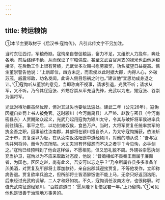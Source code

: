 ```yaml
---
---
---
```

title: 转运粮饷
---



①本节主要取材于《后汉书·寇恂传》，凡引此传文字不另加注。

当时东征西讨，军粮奇缺。寇恂亲自督促粮运，畜力不足，又组织人力挽车，奔赴各地，前后络绎不绝，从而保证了军粮供应，甚至文武百官月支的禄米也由他运粮接济，在后勤工作上很有劳绩，光武曾多次赐书慰劳嘉奖，功名威望日益提高。儒生董崇警告他说：“上新即位，四方未定，而君侯以此时据大郡，内得人心，外破苏茂，威震邻敌，功名发闻，此谗人侧目怨祸之时也。”建议他“宜思功成身退之计。”①寇恂听从董崇的意见，当即称病不视事，请求引退，光武不听；请求从军，又不听。乃令其侄寇张、外甥谷崇从军充当先锋，光武以为忠，擢寇张、谷崇为偏将军。

光武对待功臣虽然优厚，但对其过失也要依法惩处。建武二年（公元26年），寇恂因擅自处罚上书人被免官。这时颍川（今河南禹县）人严终、赵敦与密县（今河南密县东）人贾期聚众起义，光武乃起用寇恂为颍川太守，令其与破奸将军侯进率兵前往镇压。事平之后，以功封雍奴侯，食邑万户。当时，大将军贾复任统率禁军的执金吾之职，因事前往汝南郡，其部将在颍川擅自杀人，为太守寇恂捕获，依法斩之于市，贾复深以为耻，在从汝南返洛阳途中道经颍川，对他的随从说：“吾与寇恂并列将帅，而今为其所陷。大丈夫岂有怀侵怨而不决之者乎？今见恂，必手剑之。”寇恂已经预料到了他会这样做，不愿相见，但又恐礼貌不周。外甥谷崇愿执剑充当护卫，寇恂以为不应采取敌对态度，他说：“昔蔺相如不畏秦王而屈于廉颇者，为国也。区区之赵，尚有此义，吾安可以忘之乎？”乃令所属各县多多准备羊羔美酒，对贾复及所部将士厚加款待，亲自出郡城迎接贾复，不等他发作，立即称病告退。贾复欲率兵追之，但所部将士皆酒醉饭饱不能上马，无奈只好返回洛阳。后来经过光武的调解，二人才和好如初。不久，寇恂调任汝南太守，也很称职。时值光武南征途经颍川，“百姓遮道曰：‘愿从陛下复借寇君一年。’上乃留恂。”①可见他也是很善于治理地方事务的。